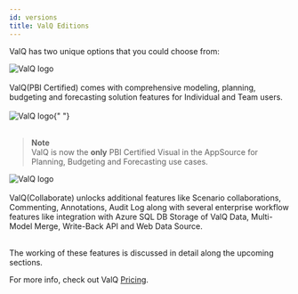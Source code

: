 ```yaml
---
id: versions
title: ValQ Editions
---
```



ValQ has two unique options that you could choose from:

<div style={{ textAlign: "center" }}>
  <Zoom>
    <img alt="ValQ logo" src={useBaseUrl("/doc-images/intro/version1.png")} />
  </Zoom>
</div> <br />

<div style={{ textAlign: "justify" }}>
  ValQ(PBI Certified) comes with comprehensive modeling, planning, budgeting and
  forecasting solution features for Individual and Team users. <br />
</div> <br />

<div style={{ textAlign: "center" }}>
  <img
    alt="ValQ logo"
    src={useBaseUrl("/doc-images/intro/PBI_Certified.png")}
  />{" "}
</div>
<br />

> **Note** <br />
> ValQ is now the **only** PBI Certified Visual in the AppSource for Planning, Budgeting and Forecasting use cases.

<div style={{ textAlign: "center" }}>
  <Zoom>
    <img alt="ValQ logo" src={useBaseUrl("/doc-images/intro/version2.png")} />
  </Zoom>
</div> <br />

<div style={{ textAlign: "justify" }}>
  ValQ(Collaborate) unlocks additional features like Scenario collaborations,
  Commenting, Annotations, Audit Log along with several enterprise workflow
  features like integration with Azure SQL DB Storage of ValQ Data, Multi-Model
  Merge, Write-Back API and Web Data Source.
</div> <br />

The working of these features is discussed in detail along the upcoming sections.

For more info, check out ValQ <a href="https://valq.com/pricing//" target="_blank">Pricing</a>.
